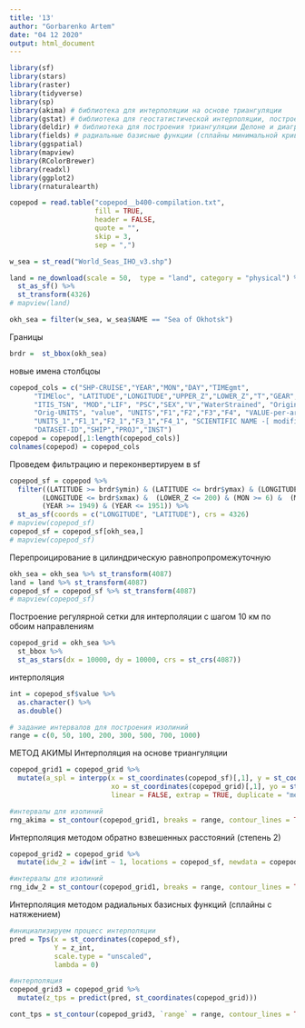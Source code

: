 ```yaml
---
title: '13'
author: "Gorbarenko Artem"
date: "04 12 2020"
output: html_document
---
```


```r
library(sf)
library(stars)
library(raster)
library(tidyverse)
library(sp)
library(akima) # библиотека для интерполяции на основе триангуляции
library(gstat) # библиотека для геостатистической интерполяции, построения трендов и IDW
library(deldir) # библиотека для построения триангуляции Делоне и диаграммы Вороного
library(fields) # радиальные базисные функции (сплайны минимальной кривизны)
library(ggspatial)
library(mapview)
library(RColorBrewer)
library(readxl)
library(ggplot2)
library(rnaturalearth)
```


```r

copepod = read.table("copepod__b400-compilation.txt", 
                     fill = TRUE, 
                     header = FALSE, 
                     quote = "",
                     skip = 3, 
                     sep = ",")

w_sea = st_read("World_Seas_IHO_v3.shp")
```
```r
land = ne_download(scale = 50,  type = "land", category = "physical") %>% 
  st_as_sf() %>% 
  st_transform(4326)
# mapview(land)
```

```r
okh_sea = filter(w_sea, w_sea$NAME == "Sea of Okhotsk")
```
Границы
```r
brdr =  st_bbox(okh_sea)
```
новые имена столбцоы
```r
copepod_cols = c("SHP-CRUISE","YEAR","MON","DAY","TIMEgmt",
      "TIMEloc", "LATITUDE","LONGITUDE","UPPER_Z","LOWER_Z","T","GEAR","MESH","NMFS_PGC",
      "ITIS_TSN", "MOD","LIF", "PSC","SEX","V","WaterStrained", "Original-VALUE",    
      "Orig-UNITS", "value", "UNITS","F1","F2","F3","F4", "VALUE-per-area",
      "UNITS_1","F1_1","F2_1","F3_1","F4_1", "SCIENTIFIC NAME -[ modifiers]-","RECORD-ID",
      "DATASET-ID","SHIP","PROJ","INST")
copepod = copepod[,1:length(copepod_cols)]
colnames(copepod) = copepod_cols
```

Проведем фильтрацию и переконвертируем в sf
```r
copepod_sf = copepod %>%
  filter((LATITUDE >= brdr$ymin) & (LATITUDE <= brdr$ymax) & (LONGITUDE >= brdr$xmin) & 
        (LONGITUDE <= brdr$xmax) &  (LOWER_Z <= 200) & (MON >= 6) &  (MON <= 8) &
        (YEAR >= 1949) & (YEAR <= 1951)) %>%
  st_as_sf(coords = c("LONGITUDE", "LATITUDE"), crs = 4326)
# mapview(copepod_sf)
copepod_sf = copepod_sf[okh_sea,]
# mapview(copepod_sf)
```
Перепроицирование в цилиндрическую равнопропромежуточную
```r
okh_sea = okh_sea %>% st_transform(4087)
land = land %>% st_transform(4087)
copepod_sf = copepod_sf %>% st_transform(4087)
# mapview(copepod_sf)
```
Построение регулярной сетки для интерполяции с шагом 10 км по обоим направлениям
```r
copepod_grid = okh_sea %>% 
  st_bbox %>% 
  st_as_stars(dx = 10000, dy = 10000, crs = st_crs(4087))
```
интерполяция
```r
int = copepod_sf$value %>% 
  as.character() %>% 
  as.double()

# задание интервалов для построения изолиний
range = c(0, 50, 100, 200, 300, 500, 700, 1000)   
```

МЕТОД АКИМЫ Интерполяция на основе триангуляции
```r
copepod_grid1 = copepod_grid %>% 
  mutate(a_spl = interpp(x = st_coordinates(copepod_sf)[,1], y = st_coordinates(copepod_sf)[,2], z = int,
                         xo = st_coordinates(copepod_grid)[,1], yo = st_coordinates(copepod_grid)[,2],
                         linear = FALSE, extrap = TRUE, duplicate = "mean")$z)
```


```r
#интервалы для изолиний
rng_akima = st_contour(copepod_grid1, breaks = range, contour_lines = TRUE)
```

Интерполяция методом обратно взвешенных расстояний (степень 2)

```r
copepod_grid2 = copepod_grid %>% 
  mutate(idw_2 = idw(int ~ 1, locations = copepod_sf, newdata = copepod_grid, idp = 2.0)$var1.pred)
```

```r
#интервалы для изолиний
rng_idw_2 = st_contour(copepod_grid1, breaks = range, contour_lines = TRUE)
```

Интерполяция методом радиальных базисных функций (сплайны с натяжением)

```r
#инициализируем процесс интерполяции
pred = Tps(x = st_coordinates(copepod_sf), 
           Y = z_int, 
           scale.type = "unscaled", 
           lambda = 0)

#интерполяция
copepod_grid3 = copepod_grid %>% 
  mutate(z_tps = predict(pred, st_coordinates(copepod_grid)))

cont_tps = st_contour(copepod_grid3, `range` = range, contour_lines = TRUE)
```





